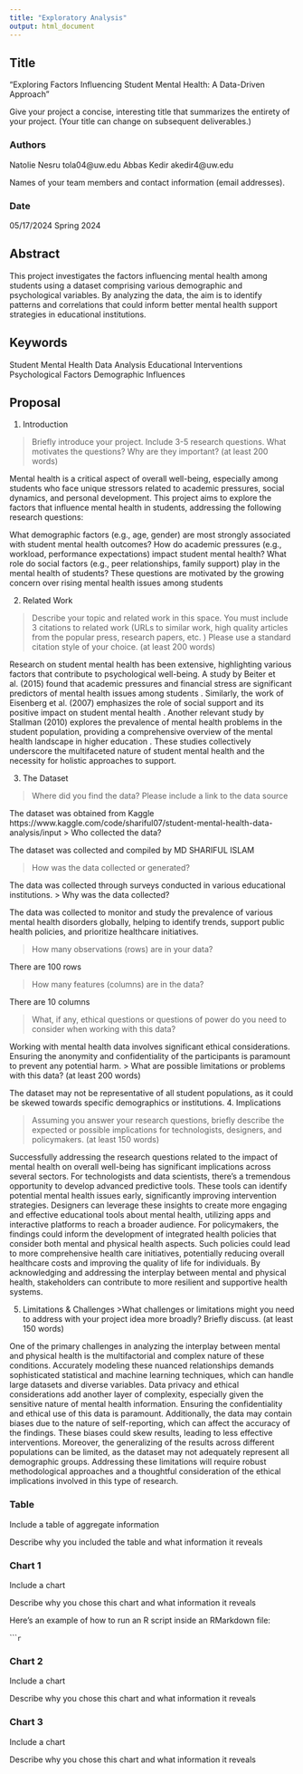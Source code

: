 ```yaml
---
title: "Exploratory Analysis"
output: html_document
---
```


## Title

"Exploring Factors Influencing Student Mental Health: A Data-Driven Approach"

Give your project a concise, interesting title that summarizes the entirety of your project. (Your title can change on subsequent deliverables.)

### Authors 

Natolie Nesru tola04@uw.edu
Abbas Kedir akedir4@uw.edu

Names of your team members and contact information (email addresses).

### Date

05/17/2024
Spring 2024

## Abstract

This project investigates the factors influencing mental health among students using a dataset comprising various demographic and psychological variables. By analyzing the data, the aim is to identify patterns and correlations that could inform better mental health support strategies in educational institutions.

## Keywords

Student Mental Health
Data Analysis
Educational Interventions
Psychological Factors
Demographic Influences


## Proposal

1. Introduction  

> Briefly introduce your project.  Include 3-5 research questions. What motivates the questions? Why are they important? (at least 200 words)

Mental health is a critical aspect of overall well-being, especially among students who face unique stressors related to academic pressures, social dynamics, and personal development. This project aims to explore the factors that influence mental health in students, addressing the following research questions:

What demographic factors (e.g., age, gender) are most strongly associated with student mental health outcomes?
How do academic pressures (e.g., workload, performance expectations) impact student mental health?
What role do social factors (e.g., peer relationships, family support) play in the mental health of students?
These questions are motivated by the growing concern over rising mental health issues among students

2. Related Work  

> Describe your topic and related work in this space. You must include 3 citations to related work (URLs to similar work, high quality articles from the popular press, research papers, etc. ) Please use a standard citation style of your choice. (at least 200 words)

Research on student mental health has been extensive, highlighting various factors that contribute to psychological well-being. A study by Beiter et al. (2015) found that academic pressures and financial stress are significant predictors of mental health issues among students . Similarly, the work of Eisenberg et al. (2007) emphasizes the role of social support and its positive impact on student mental health . 
Another relevant study by Stallman (2010) explores the prevalence of mental health problems in the student population, providing a comprehensive overview of the mental health landscape in higher education . These studies collectively underscore the multifaceted nature of student mental health and the necessity for holistic approaches to support.


3. The Dataset

> Where did you find the data? Please include a link to the data source

The dataset was obtained from Kaggle
https://www.kaggle.com/code/shariful07/student-mental-health-data-analysis/input
> Who collected the data?

The dataset was collected and compiled by MD SHARIFUL ISLAM

> How was the data collected or generated?  

The data was collected through surveys conducted in various educational institutions.
> Why was the data collected?  

The data was collected to monitor and study the prevalence of various mental health disorders globally, helping to identify trends, support public health policies, and prioritize healthcare initiatives.

>How many observations (rows) are in your data?  

There are 100 rows

> How many features (columns) are in the data?  

There are 10 columns

> What, if any, ethical questions or questions of power do you need to consider when working with this data?  

Working with mental health data involves significant ethical considerations. Ensuring the anonymity and confidentiality of the participants is paramount to prevent any potential harm.
> What are possible limitations or problems with this data?   (at least 200 words)

The dataset may not be representative of all student populations, as it could be skewed towards specific demographics or institutions. 
4. Implications

> Assuming you answer your research questions, briefly describe the expected or possible implications for technologists, designers, and policymakers. (at least 150 words)

Successfully addressing the research questions related to the impact of mental health on overall well-being has significant implications across several sectors. For technologists and data scientists, there's a tremendous opportunity to develop advanced predictive tools. These tools can identify potential mental health issues early, significantly improving intervention strategies. Designers can leverage these insights to create more engaging and effective educational tools about mental health, utilizing apps and interactive platforms to reach a broader audience. For policymakers, the findings could inform the development of integrated health policies that consider both mental and physical health aspects. Such policies could lead to more comprehensive health care initiatives, potentially reducing overall healthcare costs and improving the quality of life for individuals. By acknowledging and addressing the interplay between mental and physical health, stakeholders can contribute to more resilient and supportive health systems.

5. Limitations & Challenges
>What challenges or limitations might you need to address with your project idea more broadly? Briefly discuss. (at least 150 words)

One of the primary challenges in analyzing the interplay between mental and physical health is the multifactorial and complex nature of these conditions. Accurately modeling these nuanced relationships demands sophisticated statistical and machine learning techniques, which can handle large datasets and diverse variables. Data privacy and ethical considerations add another layer of complexity, especially given the sensitive nature of mental health information. Ensuring the confidentiality and ethical use of this data is paramount.
Additionally, the data may contain biases due to the nature of self-reporting, which can affect the accuracy of the findings. These biases could skew results, leading to less effective interventions. Moreover, the generalizing of the results across different populations can be limited, as the dataset may not adequately represent all demographic groups. Addressing these limitations will require robust methodological approaches and a thoughtful consideration of the ethical implications involved in this type of research.

### Table

Include a table of aggregate information

Describe why you included the table and what information it reveals

### Chart 1

Include a chart

Describe why you chose this chart and what information it reveals

Here's an example of how to run an R script inside an RMarkdown file:

``````r
```

### Chart 2

Include a chart

Describe why you chose this chart and what information it reveals

### Chart 3

Include a chart

Describe why you chose this chart and what information it reveals

